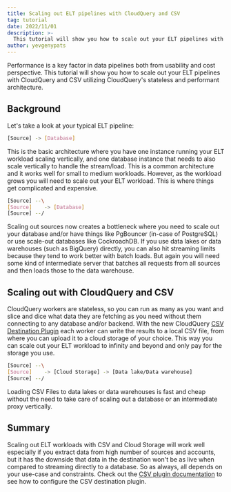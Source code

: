 ```yaml
---
title: Scaling out ELT pipelines with CloudQuery and CSV
tag: tutorial
date: 2022/11/01
description: >-
  This tutorial will show you how to scale out your ELT pipelines with CloudQuery to infinity and beyond!
author: yevgenypats
---
```



<BlogHeader/>

Performance is a key factor in data pipelines both from usability and cost perspective. This tutorial will show you how to scale out your ELT pipelines with CloudQuery and CSV utilizing CloudQuery's stateless and performant architecture.

## Background

Let's take a look at your typical ELT pipeline:

```bash
[Source] -> [Database]
```

This is the basic architecture where you have one instance running your ELT workload scaling vertically, and one database instance that needs to also scale vertically to handle the stream/load. This is a common architecture and it works well for small to medium workloads. However, as the workload grows you will need to scale out your ELT workload. This is where things get complicated and expensive.

```bash
[Source] --\
[Source]    -> [Database]
[Source] --/
```

Scaling out sources now creates a bottleneck where you need to scale out your database and/or have things like PgBouncer (in-case of PostgreSQL) or use scale-out databases like CockroachDB. If you use data lakes or data warehouses (such as BigQuery) directly, you can also hit streaming limits because they tend to work better with batch loads. But again you will need some kind of intermediate server that batches all requests from all sources and then loads those to the data warehouse.


## Scaling out with CloudQuery and CSV

CloudQuery workers are stateless, so you can run as many as you want and slice and dice what data they are fetching as you need without them connecting to any database and/or backend. With the new CloudQuery [CSV Destination Plugin](https://github.com/cloudquery/cloudquery/releases/tag/plugins-destination-csv-v1.0.0) each worker can write the results to a local CSV file, from where you can upload it to a cloud storage of your choice. This way you can scale out your ELT workload to infinity and beyond and only pay for the storage you use.

```bash
[Source] --\
[Source]    -> [Cloud Storage] -> [Data lake/Data warehouse]
[Source] --/
```

Loading CSV Files to data lakes or data warehouses is fast and cheap without the need to take care of scaling out a database or an intermediate proxy vertically.

## Summary

Scaling out ELT workloads with CSV and Cloud Storage will work well especially if you extract data from high number of sources and accounts, but it has the downside that data in the destination won't be as live when compared to streaming directly to a database. So as always, all depends on your use-case and constraints. Check out the [CSV plugin documentation](/docs/plugins/destinations/csv/overview) to see how to configure the CSV destination plugin.
